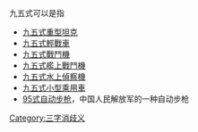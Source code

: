 九五式可以是指
*[[九五式重型坦克|九五式重型坦克]]
*[[九五式輕戰車|九五式輕戰車]]
*[[九五式戰鬥機|九五式戰鬥機]]
*[[九五式艦上戰鬥機|九五式艦上戰鬥機]]
*[[九五式水上偵察機|九五式水上偵察機]]
*[[九五式小型乘用車|九五式小型乘用車]]
*[[95式自动步枪|95式自动步枪]]，中国人民解放军的一种自动步枪
{{disambig}}

[[Category:三字消歧义|Category:三字消歧义]]
